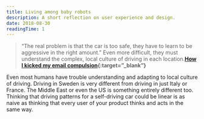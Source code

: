 ```yaml
---
title: Living among baby robots
description: A short reflection on user experience and design.
date: 2018-08-30
readingTime: 1
---
```


>“The real problem is that the car is too safe, they have to learn to be aggressive in the right amount.” Even more difficult, they must understand the complex, local culture of driving in each location.**[How I kicked my email compulsion](https://char.gd/recharged/daily/living-among-baby-robots){:target=”_blank”}**

Even most humans have trouble understanding and adapting to local culture of driving. Driving in Sweden is very different from driving in just Italy or France. The Middle East or even the US is something entirely different too. Thinking that driving patterns for a self-driving car could be linear is as naive as thinking that every user of your product thinks and acts in the same way.